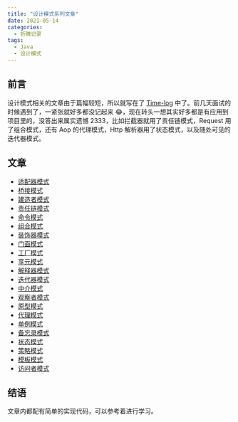 ```yaml
---
title: "设计模式系列文章"
date: 2021-05-14
categories:
  - 折腾记录
tags:
  - Java
  - 设计模式
---
```


## 前言

设计模式相关的文章由于篇幅较短，所以就写在了 [Time-log](https://log.ixk.me) 中了。前几天面试的时候遇到了，一紧张就好多都没记起来 😂，现在转头一想其实好多都是有应用到项目里的，没答出来属实遗憾 2333，比如拦截器就用了责任链模式，Request 用了组合模式，还有 Aop 的代理模式，Http 解析器用了状态模式，以及随处可见的迭代器模式。

## 文章

- [适配器模式](https://log.ixk.me/design-pattern/adapter.html)
- [桥接模式](https://log.ixk.me/design-pattern/bridge.html)
- [建造者模式](https://log.ixk.me/design-pattern/builder.html)
- [责任链模式](https://log.ixk.me/design-pattern/chain.html)
- [命令模式](https://log.ixk.me/design-pattern/command.html)
- [组合模式](https://log.ixk.me/design-pattern/composite.html)
- [装饰器模式](https://log.ixk.me/design-pattern/decorator.html)
- [门面模式](https://log.ixk.me/design-pattern/facade.html)
- [工厂模式](https://log.ixk.me/design-pattern/factory.html)
- [享元模式](https://log.ixk.me/design-pattern/flyweight.html)
- [解释器模式](https://log.ixk.me/design-pattern/interpreter.html)
- [迭代器模式](https://log.ixk.me/design-pattern/iterator.html)
- [中介模式](https://log.ixk.me/design-pattern/mediator.html)
- [观察者模式](https://log.ixk.me/design-pattern/observer.html)
- [原型模式](https://log.ixk.me/design-pattern/prototype.html)
- [代理模式](https://log.ixk.me/design-pattern/proxy.html)
- [单例模式](https://log.ixk.me/design-pattern/singleton.html)
- [备忘录模式](https://log.ixk.me/design-pattern/snapshot.html)
- [状态模式](https://log.ixk.me/design-pattern/state.html)
- [策略模式](https://log.ixk.me/design-pattern/strategy.html)
- [模板模式](https://log.ixk.me/design-pattern/template.html)
- [访问者模式](https://log.ixk.me/design-pattern/visitor.html)

## 结语

文章内都配有简单的实现代码，可以参考着进行学习。
